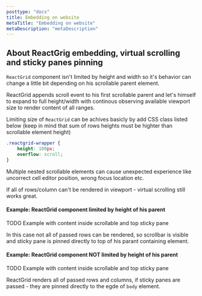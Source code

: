 ```yaml
---
posttype: "docs"
title: Embedding on website
metaTitle: "Embedding on website"
metaDescription: "metaDescription"
---
```


## About ReactGrig embedding, virtual scrolling and sticky panes pinning

`ReactGrid` component isn't limited by height and width so it's behavior can change a little bit depending on his scrollable parent element.

ReactGrid appends scroll event to his first scrollable parent and let's himself to expand to full height/width with 
continous observing available viewport size to render content of all ranges. 

Limiting size of `ReactGrid` can be achives basicly by add CSS class listed below 
(keep in mind that sum of rows heights must be highter than scrollable element height)

```css
.reactgrid-wrapper {
    height: 100px;
    overflow: scroll;
}
```

Multiple nested scrollable elements can cause unexpected experience like uncorrect cell editor position, wrong focus location etc.

<Alert color="info">
	<i className="tim-icons icon-alert-circle-exc pr-2"></i>
	If all of rows/column can't be rendered in viewport - virtual scrolling still works great.
</Alert>

#### Example: ReactGrid component limited by height of his parent

TODO Example with content inside scrollable and top sticky pane

In this case not all of passed rows can be rendered, so scrollbar is visible and sticky pane is pinned directly to top of
his parant containing element. 

#### Example: ReactGrid component NOT limited by height of his parent

TODO Example with content inside scrollable and top sticky pane

ReactGrid renders all of passed rows and columns, if sticky panes are passed - they are pinned directly to the egde 
of `body` element.